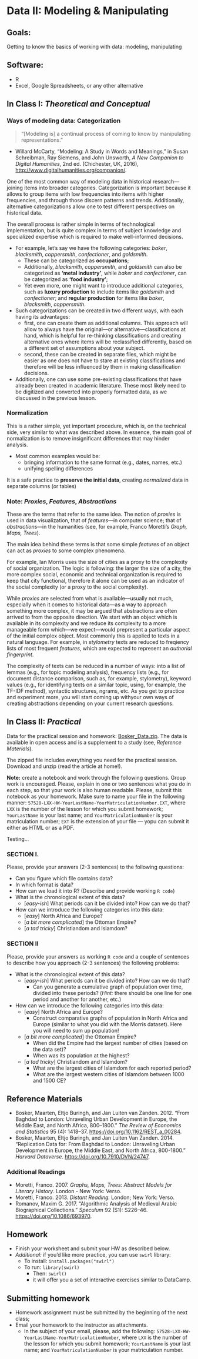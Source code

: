 # Data II: Modeling & Manipulating

## Goals:{#goals06}

Getting to know the basics of working with data: modeling, manipulating

## Software:{#soft06}

- R
- Excel, Google Spreadsheets, or any other alternative

## In Class I: *Theoretical and Conceptual*{#InClassI06}

### Ways of modeling data: Categorization{#DM06}

> “[Modeling is] a continual process of coming to know by manipulating representations.”

- Willard McCarty, “Modeling: A Study in Words and Meanings,” in Susan Schreibman, Ray Siemens, and John Unsworth, *A New Companion to Digital Humanities*, 2nd ed. (Chichester, UK, 2016), <http://www.digitalhumanities.org/companion/>.

One of the most common way of modeling data in historical research—joining items into broader categories. Categorization is important because it allows to group items with low frequencies into items with higher frequencies, and through those discern patterns and trends. Additionally, alternative categorizations allow one to test different perspectives on historical data.

The overall process is rather simple in terms of technological implementation, but is quite complex in terms of subject knowledge and specialized expertise which is required to make well-informed decisions.

* For example, let's say we have the following categories: *baker*, *blacksmith*, *coppersmith*, *confectioner*, and *goldsmith*.
	* These can be categorized as **occupations**;
	* Additionally, *blacksmith*, *coppersmith*, and *goldsmith* can also be categorized as **'metal industry'**, while *baker* and *confectioner*, can be categorized as **'food industry'**;
	* Yet even more, one might want to introduce additional categories, such as **luxury production** to include items like *goldsmith* and *confectioner*; and **regular production** for items like *baker*, *blacksmith*, *coppersmith*.
* Such categorizations can be created in two different ways, with each having its advantages:
	* first, one can create them as additional columns. This approach will allow to always have the original—or alternative—classifications at hand, which is helpful for re-thinking classifications and creating alternative ones where items will be reclassified differently, based on a  different set of assumptions about your subject.
	* second, these can be created in separate files, which might be easier as one does not have to stare at existing classifications and therefore will be less influenced by them in making classification decisions.
* Additionally, one can use some pre-existing classifications that have already been created in academic literature. These most likely need to be digitized and converted into properly formatted data, as we discussed in the previous lesson.

### Normalization{#Norm06}

This is a rather simple, yet important procedure, which is, on the technical side, very similar to what was described above. In essence, the main goal of normalization is to remove insignificant differences that may hinder analysis.

* Most common examples would be:
	* bringing information to the same format (e.g., dates, names, etc.)
	* unifying spelling differences

It is a safe practice to **preserve the initial data**, creating *normalized* data in separate columns (or tables)

### Note: *Proxies*, *Features*, *Abstractions*{#Proxies06}

These are the terms that refer to the same idea. The notion of *proxies* is used in data visualization, that of *features*—in computer science; that of *abstractions*—in the humanities (see, for example, Franco Moretti’s *Graph, Maps, Trees*).

The main idea behind these terms is that some simple *features* of an object can act as *proxies* to some complex phenomena.

For example, Ian Morris uses the size of cities as a proxy to the complexity of social organization. The logic is following: the larger the size of a city, the more complex social, economic and technical organization is required to keep that city functional, therefore it alone can be used as an indicator of the social complexity (or a proxy to the social complexity).

While *proxies* are selected from what is available—usually not much, especially when it comes to historical data—as a way to approach something more complex, it may be argued that abstractions are often arrived to from the opposite direction. We start with an object which is available in its complexity and we reduce its complexity to a more manageable form which—we expect—would prepresent a particular aspect of the initial complex object. Most commonly this is applied to texts in a natural language. For example, in *stylometry* texts are reduced to freqiency lists of most frequent *features*, which are expected to represent an *authorial fingerprint*.

The complexity of texts can be reduced in a number of ways: into a list of lemmas (e.g., for topic modeling analysis), frequency lists (e.g., for document distance comparison, such as, for example, stylometry), keyword values (e.g., for identifying texts on a similar topic, using, for example, the TF-IDF method), syntactic structures, ngrams, etc. As you get to practice and experiment more, you will start coming up withyour own ways of creating abstractions depending on your current research questions.

## In Class II: *Practical*{#InClassII06}

Data for the practical session and homework: [Bosker_Data.zip](./files/data/Bosker_Data.zip). The data is available in open access and is a supplement to a study (see, *Reference Materials*).

The zipped file includes everything you need for the practical session. Download and unzip (read the article at home!).

**Note:** create a notebook and work through the following questions. Group work is encouraged. Please, explain in one or two sentences what you do in each step, so that your work is also human readable. Please, submit this notebook as your homework. Make sure to name your file in the following manner: `57528-LXX-HW-YourLastName-YourMatriculationNumber.EXT`, where `LXX` is the number of the lesson for which you submit homework; `YourLastName` is your last name; and `YourMatriculationNumber` is your matriculation number; `EXT` is the extension of your file --- yopu can submit it either as HTML or as a PDF.

Testing...


### SECTION I.{#Si06}

Please, provide your answers (2-3 sentences) to the following questions:

* Can you figure which file contains data?
* In which format is data?
* How can we load it into R? (Describe and provide working `R code`)
* What is the chronological extent of this data?
	* [*easy-ish*] What periods can it be divided into? How can we do that?
* How can we introduce the following categories into this data:
	* [*easy*] North Africa and Europe?
	* [*a bit more complicated*] the Ottoman Empire?
	* [*a tad tricky*] Christiandom and Islamdom?

### SECTION II{#Sii06}

Please, provide your answers as working `R code` and a couple of sentences to describe how you approach (2-3 sentences) the following problems:

* What is the chronological extent of this data?
	* [*easy-ish*] What periods can it be divided into? How can we do that?
		* Can you generate a cumulative graph of population over time, divided into these periods? (*Hint:* there should be one line for one period and another for another, etc.)
* How can we introduce the following categories into this data:
	* [*easy*] North Africa and Europe?
		* Construct comparative graphs of population in North Africa and Europe (similar to what you did with the Morris dataset). Here you will need to sum up population!
	* [*a bit more complicated*] the Ottoman Empire?
		* When did the Empire had the largest number of cities (based on the data set)?
		* When was its population at the highest?
	* [*a tad tricky*] Christiandom and Islamdom?
		* What are the largest cities of Islamdom for each reported period?
		* What are the largest western cities of Islamdom between 1000 and 1500 CE?

## Reference Materials{#RM06}

* Bosker, Maarten, Eltjo Buringh, and Jan Luiten van Zanden. 2012. “From Baghdad to London: Unraveling Urban Development in Europe, the Middle East, and North Africa, 800–1800.” *The Review of Economics and Statistics* 95 (4): 1418–37. <https://doi.org/10.1162/REST_a_00284>.
* Bosker, Maarten, Eltjo Buringh, and Jan Luiten Van Zanden. 2014. “Replication Data for: From Baghdad to London: Unraveling Urban Development in Europe, the Middle East, and North Africa, 800-1800.” *Harvard Dataverse*. <https://doi.org/10.7910/DVN/24747>.

### Additional Readings{#AR06}

* Moretti, Franco. 2007. *Graphs, Maps, Trees: Abstract Models for Literary History*. London - New York: Verso.
* Moretti, Franco. 2013. *Distant Reading.* London; New York: Verso.
* Romanov, Maxim G. 2017. “Algorithmic Analysis of Medieval Arabic Biographical Collections.” *Speculum* 92 (S1): S226–46. <https://doi.org/10.1086/693970>.

## Homework{#HW06}

- Finish your worksheet and submit your HW as described below.
* *Additional:* if you'd like more practice, you can use `swirl` library:
  * To install: `install.packages("swirl")`
  * To run: `library(swirl)`
    * Then: `swirl()`
    * it will offer you a set of interactive exercises similar to DataCamp.

## Submitting homework{#SHW06}

* Homework assignment must be submitted by the beginning of the next class;
* Email your homework to the instructor as attachments.
	*  In the subject of your email, please, add the following: `57528-LXX-HW-YourLastName-YourMatriculationNumber`, where `LXX` is the number of the lesson for which you submit homework; `YourLastName` is your last name; and `YourMatriculationNumber` is your matriculation number.